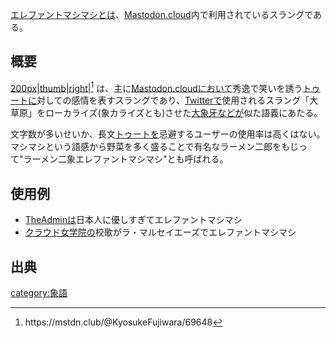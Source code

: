 {{Infobox word
| Name          = エレファントマシマシ
| Hinshi        = 名詞 動詞 形容詞
| Hatsu         = [[Mastodon.cloud]]
}}
[[エレファントマシマシ]]とは、[[Mastodon.cloud]]内で利用されているスラングである。

== 概要 ==
[[ファイル:Elephant msms.png|200px|thumb|right|<ref>https://mstdn.club/@KyosukeFujiwara/69648</ref>]]
{{Ruby|エレファントマシマシ|えれふぁんとましまし}}は、主に[[Mastodon.cloud]]において秀逸で笑いを誘う[[トゥート]]に対しての感情を表すスラングであり、[[Twitter]]で使用されるスラング「大草原」をローカライズ(象カライズとも)させた[[象牙|大象牙]]などが似た語義にあたる。

文字数が多いせいか、長文[[トゥート]]を忌避するユーザーの使用率は高くはない。マシマシという語感から野菜を多く盛ることで有名なラーメン二郎をもじって"ラーメン二象エレファントマシマシ"とも呼ばれる。

== 使用例 ==
*[[TheAdmin]]は日本人に優しすぎてエレファントマシマシ
*[[クラウド女学院]]の校歌がラ・マルセイエーズでエレファントマシマシ

== 出典 ==
<references />

{{DEFAULTSORT:えれふあんとましまし}}
[[category:象語]]